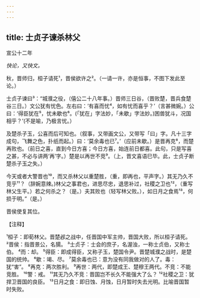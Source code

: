 ```yaml
---
---
---
```

title: 士贞子谏杀林父
---



宣公十二年

*快论，又快文。*

秋，晋师归，桓子请死¹，晋侯欲许之²。（一请一许，亦是恒事，不图下发此至论。）

士贞子谏曰³：“城濮之役，（僖公二十八年事。）晋师三日谷，（晋败楚，晋兵食楚谷三日。）文公犹有忧色。左右曰：‘有喜而忧⁴，如有忧而喜乎？’（言甚微婉。）公曰：‘得臣犹在⁵，忧未歇也⁶。(「犹在」字法妙，「未歇」字法妙。)困兽犹斗，况国相乎？’(不是喻，乃极言忧。）

及楚杀子玉，公喜而后可知也。（叙事，又带画文公，又带写「曰」字。凡十三字成句，飞舞之色，扑纸而起。）曰：‘莫余毒也已⁷。’（应前未歇。）是晋再克⁸，而楚再败也。（前日之喜，直到今日方喜；今日方喜，始连前日都喜。此句，只是写喜之甚，不必与讲两‘再’字。）楚是以再世不竞⁹。（上，晋文喜语巳毕。此，士贞子断楚杀子玉之失。）

今天或者大警晋也¹⁰，而又杀林父以重楚胜，（重，即再也，平声字。）其无乃久不竞乎¹¹？（辞婉意辣。)林父之事君也，进思尽忠，退思补过，社稷之卫也¹²，（重写林父生平。）若之何杀之？（是。）夫其败也（轻写林父败。），如日月之食焉¹³，何损于明。”（是。）

晋侯使复其位。

【注释】

¹桓子：即荀林父。晋楚邲之战中，任晋国中军主帅，晋国大败，所以桓子请死。
²晋侯：指晋景公，名獳。
³士贞子：士会的庶子，名渥浊，一称士贞伯，又称士伯。
⁴而：却。
⁵得臣：即成得臣，又称子玉，楚国令尹。晋楚城濮之战时，是楚国的统帅。
⁶歇：竭、尽。
⁷莫余毒也已：意为没有同我做对的人了。毒：犹“害”。
⁸再克：两次胜利。
⁹再世：两代，即楚成王、楚穆王两代。不竞：不能竞胜。
¹⁰警：戒。
¹¹其无乃久不竞：晋国岂不长久不能强大了么？
¹²社稷之卫：犹捍卫晋国的良臣。
¹³日月之食：即日蚀、月蚀，日月暂时失去光明。比喻晋国暂时失败。